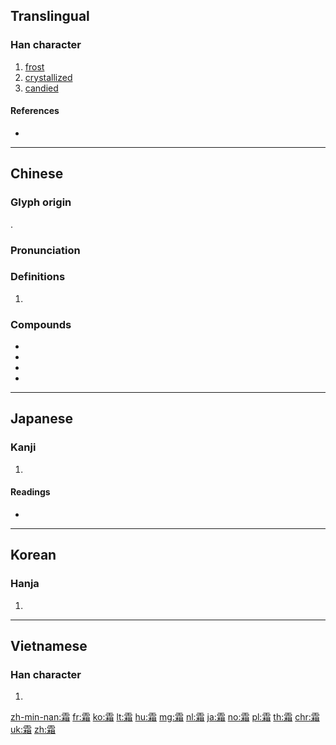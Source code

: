 {{character info/new}}
==Translingual==

===Han character===
{{Han char|rn=173|rad=雨|as=09|sn=17|four=10963|canj=MBDBU|ids=⿱雨相}}

# [[frost]]
# [[crystallized]]
# [[candied]]

====References====
* {{Han ref|kx=1376.290|dkj=42363|dj=1885.240|hdz=64070.020|uh=971C|ud=38684|bh=C1F7|bd=49655}}

----

==Chinese==
{{zh-forms}}

===Glyph origin===
{{Han etym}}
{{Han compound|雨|t1=rain|相|ls=psc|c1=s|c2=p}}.

===Pronunciation===
{{zh-pron
|m=shuāng
|c=soeng1
|h=pfs=sông
|md=
|mn=song/sng
|mn_note=song - literary; sng - vernacular
|w=
|mc=y
|oc=y
|cat=n
}}

===Definitions===
{{zh-hanzi}}

# {{rfdef|lang=zh}}

===Compounds===
* {{zh-l|防曬霜}}
* {{zh-l|貴霜}}
* {{zh-l|霜雪}}
* {{zh-l|星霜}}

----

==Japanese==

===Kanji===
{{ja-kanji|grade=c|rs=雨09}}

# {{defn|lang=ja|sort=雨09}}

====Readings====
* {{ja-readings|on=[[そう]] (sō)|kun=[[しも]] (shimo)}}

----

==Korean==

===Hanja===
{{ko-hanja|hangeul=상|eumhun=|rv=sang|mr=sang|y=sang}}

# {{defn|lang=ko|sort=雨09}}

----

==Vietnamese==

===Han character===
{{vi-hantu|[[sương]]|rs=雨09}}

# {{defn|lang=vi|sort=雨09}}

[[zh-min-nan:霜]]
[[fr:霜]]
[[ko:霜]]
[[lt:霜]]
[[hu:霜]]
[[mg:霜]]
[[nl:霜]]
[[ja:霜]]
[[no:霜]]
[[pl:霜]]
[[th:霜]]
[[chr:霜]]
[[uk:霜]]
[[zh:霜]]